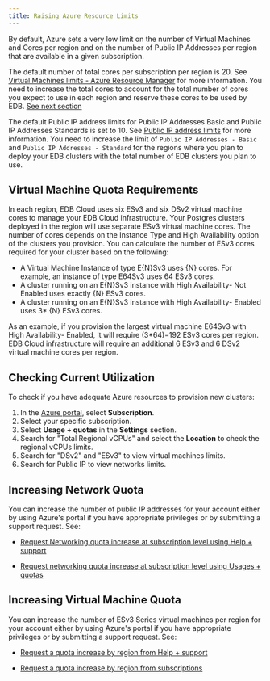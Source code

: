 ```yaml
---
title: Raising Azure Resource Limits
---
```


By default, Azure sets a very low limit on the number of Virtual Machines and Cores per region and on the number of Public IP Addresses per region that are available in a given subscription.

The default number of total cores per subscription per region  is 20. See [Virtual Machines limits - Azure Resource Manager](https://docs.microsoft.com/en-us/azure/azure-resource-manager/management/azure-subscription-service-limits#virtual-machines-limits---azure-resource-manager) for more information. You need to increase the total cores to account for the total number of cores you expect to use in each region and reserve these cores to be used by EDB. [See next section](#virtual-machine-quota-requirements)

The default Public IP address limits for Public IP Addresses Basic and Public IP Addresses Standards is set to 10. See [Public IP address limits](https://docs.microsoft.com/en-us/azure/azure-resource-manager/management/azure-subscription-service-limits#publicip-address) for more information. You need to increase the limit of `Public IP Addresses - Basic` and `Public IP Addresses - Standard` for the regions where you plan to deploy your EDB clusters with the total number of EDB clusters you plan to use.

## Virtual Machine Quota Requirements
In each region, EDB Cloud uses six ESv3 and six DSv2 virtual machine cores to manage your EDB Cloud infrastructure.
Your Postgres clusters deployed in the region will use separate ESv3 virtual machine cores.
The number of cores depends on the Instance Type and High Availability option of the clusters you provision. You can calculate the number of ESv3 cores required for your cluster based on the following:

* A Virtual Machine Instance of type E{N}Sv3 uses {N} cores. For example, an instance of type E64Sv3 uses 64 ESv3 cores.
* A cluster running on an E{N}Sv3 instance with High Availability- Not Enabled uses exactly {N} ESv3 cores.
* A cluster running on an E{N}Sv3 instance with High Availability- Enabled uses 3* {N} ESv3 cores.

As an example, if you provision the largest virtual machine E64Sv3 with High Availability- Enabled, it will require (3*64)=192 ESv3 cores per region. EDB Cloud infrastructure will require an additional 6 ESv3 and 6 DSv2 virtual machine cores per region.

## Checking Current Utilization

To check if you have adequate Azure resources to provision new clusters:

1. In the [Azure portal](https://portal.azure.com/), select **Subscription**.
2. Select your specific subscription.
3. Select **Usage + quotas** in the **Settings** section.
4. Search for "Total Regional vCPUs" and select the **Location** to check the regional vCPUs limits.
5. Search for "DSv2" and "ESv3" to view virtual machines limits.
6. Search for Public IP to view networks limits.


## Increasing Network Quota

You can increase the number of public IP addresses for your account either by using Azure's portal if you have appropriate privileges or by submitting a support request. See:

- [Request Networking quota increase at subscription level using Help + support](https://docs.microsoft.com/en-us/azure/azure-portal/supportability/networking-quota-requests#request-networking-quota-increase-at-subscription-level-using-help--support)

- [Request networking quota increase at subscription level using Usages + quotas](https://docs.microsoft.com/en-us/azure/azure-portal/supportability/networking-quota-requests#request-networking-quota-increase-at-subscription-level-using-usages--quotas)


## Increasing Virtual Machine Quota

You can increase the number of ESv3 Series virtual machines per region for your account either by using Azure's portal if you have appropriate privileges or by submitting a support request. See:

- [Request a quota increase by region from Help + support](https://docs.microsoft.com/en-us/azure/azure-portal/supportability/regional-quota-requests#request-a-quota-increase-by-region-from-help--support)

- [Request a quota increase by region from subscriptions](https://docs.microsoft.com/en-us/azure/azure-portal/supportability/regional-quota-requests#request-a-quota-increase-by-region-from-subscriptions)




